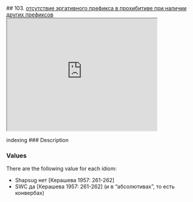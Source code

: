 ## 103. <a href =  'https://agricolamz.github.io/The_Circassian_Isoglosses_Database/103.html'>отсутствие эргативного префикса в прохибитиве при наличии других префиксов</a><div class='box'><iframe src='https://agricolamz.github.io/The_Circassian_Isoglosses_Database/103.html' width = '400px' height = '300px'></iframe></div>indexing
### Description



### Values
There are the following value for each idiom:

* Shapsug  нет [Керашева 1957: 261-262] 
* SWC  да [Керашева 1957: 261-262] (и в "абсолютивах", то есть конвербах)

